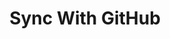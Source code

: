 ---
title: 'Sync With GitHub'
description: 'Guide for platform leads on integrating Amplication with GitHub for streamlined infrastructure management.'
icon: 'github'
---